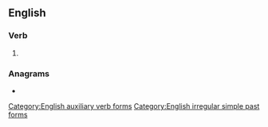 ==English==

===Verb===
{{head|en|verb form}}

# {{alternative form of|shouldst|lang=en}}

===Anagrams===
* {{anagrams|en|a=dehlosstu|dustholes}}

[[Category:English auxiliary verb forms]]
[[Category:English irregular simple past forms]]